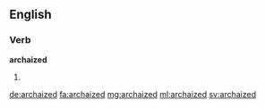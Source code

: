 ==English==

===Verb===
'''archaized'''

# {{past of|archaize}}

[[de:archaized]]
[[fa:archaized]]
[[mg:archaized]]
[[ml:archaized]]
[[sv:archaized]]